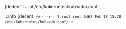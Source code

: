 

<CodeBlock language="bash">
    {dedent`
        ls -al /etc/kubernetes/kubeadm.conf
    `}
</CodeBlock>

:::info 
<CodeBlock language="bash">
    {dedent`
        -rw-r--r-- 1 root root 6463 Feb 18 15:20 /etc/kubernetes/kubeadm.conf
    `}
</CodeBlock>
:::
